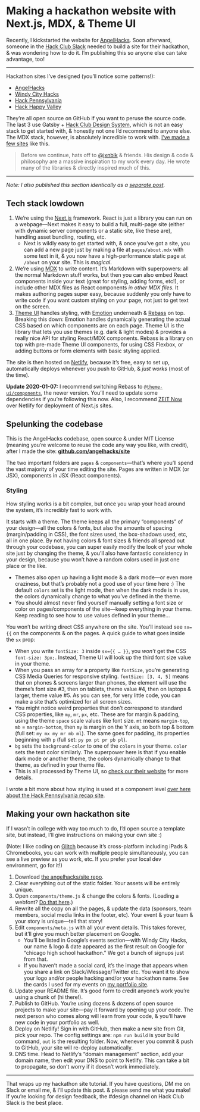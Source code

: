 
# Making a hackathon website with Next.js, MDX, & Theme UI

Recently, I kickstarted the website for [AngelHacks](https://angelhacks.org). Soon afterward, someone in the [Hack Club Slack](https://hackclub.com/community/) needed to build a site for their hackathon, & was wondering how to do it. I’m publishing this so anyone else can take advantage, too!

***

Hackathon sites I’ve designed (you’ll notice some patterns!):

<LinkList>

- [AngelHacks](https://angelhacks.org)
- [Windy City Hacks](https://2019.windyhacks.com)
- [Hack Pennsylvania](https://2019.hackpenn.com)
- [Hack Happy Valley](https://hackhappyvalley.com)

</LinkList>

They’re all open source on GitHub if you want to peruse the source code. The last 3 use Gatsby + [Hack Club Design System](https://design.hackclub.com), which is not an easy stack to get started with, & honestly not one I’d recommend to anyone else. The MDX stack, however, is absolutely incredible to work with. [I’ve made a few sites](https://notebook.lachlanjc.me/2019-09-06_my_websites_look_the_same/) like this.

> Before we continue, hats off to [@jxnblk](https://jxnblk.com) & friends. His design & code & philosophy are a massive inspiration to my work every day. He wrote many of the libraries & directly inspired much of this.

***

*Note: I also published this section identically as a [separate post](https://notebook.lachlanjc.me/2019-09-06_explaining_next_mdx_theme_ui/).*

## Tech stack lowdown

1. We’re using the [Next.js](https://nextjs.org/) framework. React is just a library you can run on a webpage—Next makes it easy to build a full, multi-page site (either with dynamic server components or a static site, like these are), handling asset bundling, routing, etc.
	- Next is wildly easy to get started with, & once you’ve got a site, you can add a new page just by making a file at `pages/about.mdx` with some text in it, & you now have a high-performance static page at `/about` on your site. This is *magical*.
2. We’re using [MDX](https://mdxjs.com) to write content. It’s Markdown with superpowers: all the normal Markdown stuff works, but then you can also embed React components inside your text (great for styling, adding forms, etc!), or include other MDX files as React components *in other MDX files*. It makes authoring pages super easy, because suddenly you only have to write code if you want custom styling on your page, not just to get text on the screen.
3. [Theme UI](https://theme-ui.com) handles styling, with [Emotion](https://emotion.sh) underneath & [Rebass](https://rebassjs.org) on top. Breaking this down: Emotion handles dynamically generating the actual CSS based on which components are on each page. Theme UI is the library that lets you use themes (e.g. dark & light modes) & provides a really nice API for styling React/MDX components. Rebass is a library on top with pre-made Theme UI components, for using CSS Flexbox, or adding buttons or form elements with basic styling applied.

The site is then hosted on [Netlify](https://netlify.com), because it’s free, easy to set up, automatically deploys whenever you push to GitHub, & *just works* (most of the time).

**Update 2020-01-07:** I recommend switching Rebass to [`@theme-ui/components`](http://theme-ui.com/components), the newer version. You’ll need to update some dependencies if you’re following this now. Also, I recommend [ZEIT Now](https://zeit.sh) over Netlify for deployment of Next.js sites.

## Spelunking the codebase

This is the AngelHacks codebase, open source & under MIT License (meaning you’re welcome to reuse the code any way you like, with credit), after I made the site: [**github.com/angelhacks/site**](https://github.com/angelhacks/site/tree/a9d0e2fd8692e268834b84325c0057e5f9087a2f)

The two important folders are `pages` & `components`—that’s where you’ll spend the vast majority of your time editing the site. Pages are written in MDX (or JSX), components in JSX (React components).

### Styling

How styling works is a bit complex, but once you wrap your head around the system, it’s incredibly fast to work with.

It starts with a theme. The theme keeps all the primary “components” of your design—all the colors & fonts, but also the amounts of spacing (margin/padding in CSS), the font sizes used, the box-shadows used, etc, all in one place. By not having colors & font sizes & friends all spread out through your codebase, you can super easily modify the look of your whole site just by changing the theme, & you’ll also have fantastic consistency in your design, because you won’t have a random colors used in just one place or the like.

- Themes also open up having a light mode & a dark mode—or even more craziness, but that’s probably not a good use of your time here :) The default `colors` set is the light mode, then when the dark mode is in use, the colors dynamically change to what you’ve defined in the theme.
- You should almost never find yourself manually setting a font size or color on pages/components of the site—keep everything in your theme. Keep reading to see how to use values defined in your theme…

You won’t be writing direct CSS anywhere on the site. You’ll instead see `sx={{` on the components & on the pages. A quick guide to what goes inside the `sx` prop:

- When you write `fontSize: 3` inside `sx={{ … }}`, you *won’t* get the CSS `font-size: 3px;`. Instead, Theme UI will look up the third font size value in your theme.
- When you pass an array for a property like `fontSize`, you’re generating CSS Media Queries for responsive styling. `fontSize: [3, 4, 5]` means that on phones & screens larger than phones, the element will use the theme’s font size #3, then on tablets, theme value #4, then on laptops & larger, theme value #5. As you can see, for very little code, you can make a site that’s optimized for all screen sizes.
- You might notice weird properties that don’t correspond to standard CSS properties, like `my`, `mr`, `px`, etc. These are for margin & padding, using the theme `space` scale values like font size. `mt` means `margin-top`, `mb` = `margin-bottom`, then `my` is margin on the Y axis, so both top & bottom (full set: `my mx my mr mb ml`). The same goes for padding, its properties beginning with `p` (full set: `py px pt pr pb pl`).
- `bg` sets the `background-color` to one of the `colors` in your theme. `color` sets the text color similarly. The superpower here is that if you enable dark mode or another theme, the colors dynamically change to that theme, as defined in your theme file.
- This is all processed by Theme UI, so [check our their website](https://theme-ui.com) for more details.

I wrote a bit more about how styling is used at a component level [over here about the Hack Pennsylvania recap site](https://notebook.lachlanjc.me/2019-08-15_hack_penn_site/).

## Making your own hackathon site

If I wasn’t in college with way too much to do, I’d open source a template site, but instead, I’ll give instructions on making your own site :)

(Note: I like coding on [Glitch](https://glitch.com) because it’s cross-platform including iPads & Chromebooks, you can work with multiple people simultaneously, you can see a live preview as you work, etc. If you prefer your local dev environment, go for it!)

1. Download [the angelhacks/site repo](https://github.com/angelhacks/site/tree/a9d0e2fd8692e268834b84325c0057e5f9087a2f).
2. Clear everything out of the static folder. Your assets will be entirely unique.
3. Open `components/theme.js` & change the colors & fonts. (Loading a webfont? [Do that here](https://github.com/angelhacks/site/blob/master/pages/_app.js#L28).)
4. Rewrite all the copy on all the pages, & update the data (sponsors, team members, social media links in the footer, etc). Your event & your team & your story is unique—tell that story!
5. Edit `components/meta.js` with all your event details. This takes forever, but it’ll give you much better placement on Google.
	- You’ll be listed in Google’s events section—with Windy City Hacks, our name & logo & date appeared as the first result on Google for “chicago high school hackathon.” We got a bunch of signups just from that.
	- If you haven’t made a social card, it’s the image that appears when you share a link on Slack/iMessage/Twitter etc. You want it to show your logo and/or people hacking and/or your hackathon name. See the cards I used for my events on [my portfolio site](https://lachlanjc.me).
7. Update your README file. It’s good form to credit anyone’s work you’re using a chunk of (hi there!).
8. Publish to GitHub. You’re using dozens & dozens of open source projects to make your site—pay it forward by opening up your code. The next person who comes along will learn from your code, & you’ll have new code in your portfolio as well.
9. Deploy on Netlify! Sign in with GitHub, then make a new site from Git, pick your repo. The config settings are: `npm run build` is your build command, `out` is the resulting folder. Now, whenever you commit & push to GitHub, your site will re-deploy automatically.
10. DNS time. Head to Netlify’s “domain management” section, add your domain name, then edit your DNS to point to Netlify. This can take a bit to propagate, so don’t worry if it doesn’t work immediately.

***

That wraps up my hackathon site tutorial. If you have questions, DM me on Slack or email me, & I’ll update this post. & please send me what you make! If you’re looking for design feedback, the #design channel on Hack Club Slack is the best place.
